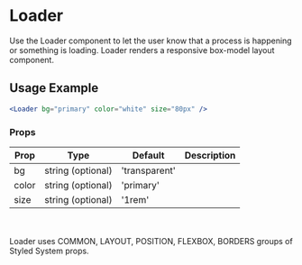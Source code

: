 # Loader

Use the Loader component to let the user know that a process is happening or something is loading. Loader renders a responsive box-model layout component.


## Usage Example

```jsx live
<Loader bg="primary" color="white" size="80px" />
```

### Props


<Table>
  <thead>
  <tr>
    <th>Prop</th>
    <th>Type</th>
    <th>Default</th>
    <th>Description</th>
  </tr>
  </thead>
  <tbody>
  <tr><td>bg</td><td>string (optional)</td><td>'transparent'</td><td></td></tr>
  <tr><td>color</td><td>string (optional)</td><td>'primary'</td><td></td></tr>
  <tr><td>size</td><td>string (optional)</td><td>'1rem'</td><td></td></tr>
    </tbody>
    </Table>

<br></br>Loader uses COMMON, LAYOUT, POSITION, FLEXBOX, BORDERS groups of Styled System props.